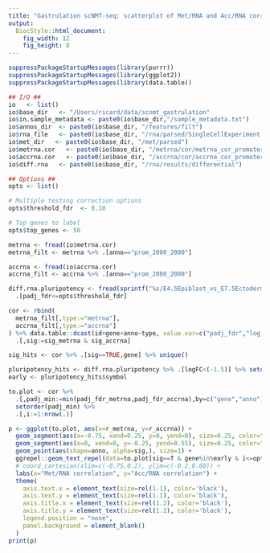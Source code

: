 ```yaml
---
title: "Gastrulation scNMT-seq: scatterplot of Met/RNA and Acc/RNA correlation coefficients in promoters"
output: 
  BiocStyle::html_document: 
    fig_width: 12
    fig_height: 8
---
```


```r
suppressPackageStartupMessages(library(purrr))
suppressPackageStartupMessages(library(ggplot2))
suppressPackageStartupMessages(library(data.table))
```

<!-- Define I/O and options -->
```r

## I/O ##
io   <- list()
io$base_dir   <- "/Users/ricard/data/scnmt_gastrulation"
io$in.sample_metadata <- paste0(io$base_dir,"/sample_metadata.txt")
io$annos_dir  <- paste0(io$base_dir, "/features/filt")
io$rna_file   <- paste0(io$base_dir, "/rna/parsed/SingleCellExperiment.rds")
io$met_dir   <- paste0(io$base_dir, "/met/parsed")
io$metrna.cor   <- paste0(io$base_dir, "/metrna/cor/metrna_cor_promoters.txt.gz")
io$accrna.cor   <- paste0(io$base_dir, "/accrna/cor/accrna_cor_promoters.txt.gz")
io$diff.rna   <- paste0(io$base_dir, "/rna/results/differential")

## Options ##
opts <- list()

# Multiple testing correction options
opts$threshold_fdr  <- 0.10

# Top genes to label
opts$top_genes <- 50
```

<!-- Load results of Met/RNA coupling across cells -->
```r
metrna <- fread(io$metrna.cor)
metrna_filt <- metrna %>% .[anno=="prom_2000_2000"]
```

<!-- Load results of Acc/RNA coupling across cells -->
```r
accrna <- fread(io$accrna.cor)
accrna_filt <- accrna %>% .[anno=="prom_2000_2000"]
```

<!-- Load differential expression results -->
```r
diff.rna.pluripotency <- fread(sprintf("%s/E4.5Epiblast_vs_E7.5EctodermEndodermMesoderm.txt.gz", io$diff.rna)) %>%
  .[padj_fdr<=opts$threshold_fdr]
```

<!-- Combine Met/RNA and Acc/RNA coupling -->
```r
cor <- rbind(
  metrna_filt[,type:="metrna"], 
  accrna_filt[,type:="accrna"]
) %>% data.table::dcast(id+gene+anno~type, value.var=c("padj_fdr","log_padj_fdr","r","sig")) %>% .[complete.cases(.)] %>%
  .[,sig:=sig_metrna & sig_accrna]

sig_hits <- cor %>% .[sig==TRUE,gene] %>% unique()
```

<!-- Divide significant hits in terms of their RNA expression patterns -->
```r
pluripotency_hits <- diff.rna.pluripotency %>% .[logFC<(-1.5)] %>% setorder(p.value)
early <- pluripotency_hits$symbol
```


<!-- Scatterplot -->
```r
to.plot <- cor %>%
  .[,padj_min:=min(padj_fdr_metrna,padj_fdr_accrna),by=c("gene","anno")] %>%
  setorder(padj_min) %>%
  .[,i:=1:nrow(.)]

p <- ggplot(to.plot, aes(x=r_metrna, y=r_accrna)) +
  geom_segment(aes(x=-0.75, xend=0.25, y=0, yend=0), size=0.25, color="orange") +
  geom_segment(aes(x=0, xend=0, y=-0.25, yend=0.55), size=0.25, color="orange") +
  geom_point(aes(shape=anno, alpha=sig,), size=1) +
  ggrepel::geom_text_repel(data=to.plot[sig==T & gene%in%early & i<=opts$top_genes], aes(x=r_metrna, y=r_accrna, label=gene), size=4, color="red", force=1) +
  # coord_cartesian(xlim=c(-0.75,0.2), ylim=c(-0.2,0.60)) +
  labs(x="Met/RNA correlation", y="Acc/RNA correlation") +
  theme(
    axis.text.x = element_text(size=rel(1.1), color='black'),
    axis.text.y = element_text(size=rel(1.1), color='black'),
    axis.title.x = element_text(size=rel(1.2), color='black'),
    axis.title.y = element_text(size=rel(1.2), color='black'),
    legend.position = "none",
    panel.background = element_blank()
  )
print(p)
```
